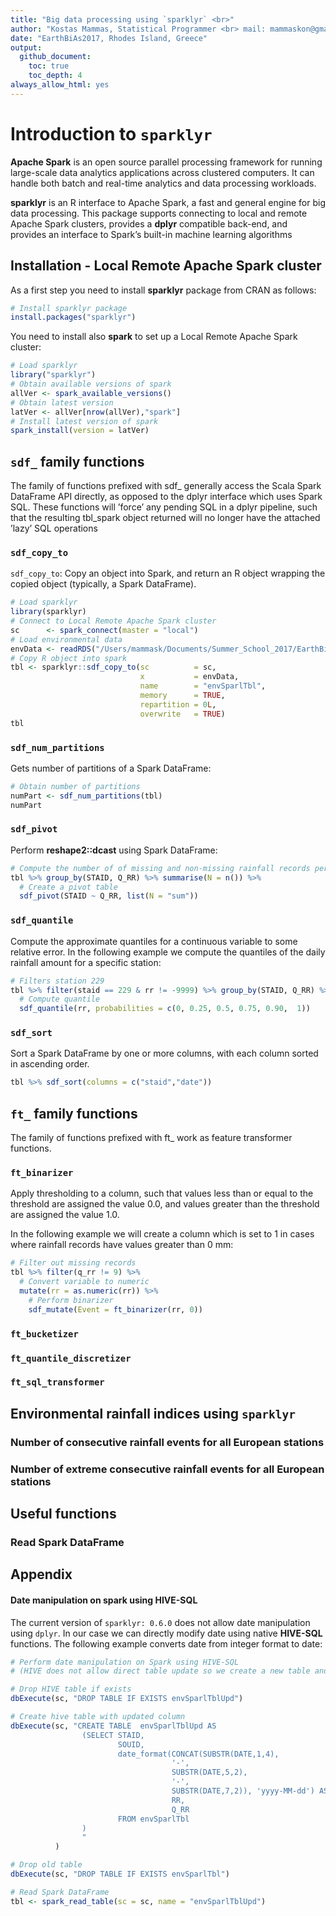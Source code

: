 ```yaml
---
title: "Big data processing using `sparklyr` <br>"
author: "Kostas Mammas, Statistical Programmer <br> mail: mammaskon@gmail.com <br>"
date: "EarthBiAs2017, Rhodes Island, Greece"
output:
  github_document:
    toc: true
    toc_depth: 4
always_allow_html: yes
---
```


# Introduction to `sparklyr`

**Apache Spark** is an open source parallel processing framework for running large-scale data analytics applications across clustered computers. It can handle both batch and real-time analytics and data processing workloads.

**sparklyr** is an R interface to Apache Spark, a fast and general engine for big data processing. This package supports connecting to local and remote Apache Spark clusters, provides a **dplyr** compatible back-end, and provides an interface to Spark's built-in machine learning algorithms

## Installation - Local Remote Apache Spark cluster

As a first step you need to install **sparklyr** package from CRAN as follows:

```r
# Install sparklyr package
install.packages("sparklyr")
```

You need to install also **spark** to set up a Local Remote Apache Spark cluster:

```r
# Load sparklyr
library("sparklyr")
# Obtain available versions of spark
allVer <- spark_available_versions()
# Obtain latest version
latVer <- allVer[nrow(allVer),"spark"]
# Install latest version of spark
spark_install(version = latVer)
```

## `sdf_` family functions

The family of functions prefixed with sdf_ generally access the Scala Spark DataFrame API directly,
as opposed to the dplyr interface which uses Spark SQL. These functions will ’force’ any
pending SQL in a dplyr pipeline, such that the resulting tbl_spark object returned will no longer
have the attached ’lazy’ SQL operations

### `sdf_copy_to`

`sdf_copy_to`: Copy an object into Spark, and return an R object wrapping the copied object (typically, a Spark DataFrame).

```r
# Load sparklyr
library(sparklyr)
# Connect to Local Remote Apache Spark cluster
sc      <- spark_connect(master = "local")
# Load environmental data
envData <- readRDS("/Users/mammask/Documents/Summer_School_2017/EarthBiAs2017/data/spanishPrecipRecords.RDS")
# Copy R object into spark
tbl <- sparklyr::sdf_copy_to(sc          = sc,
                             x           = envData,
                             name        = "envSparlTbl",
                             memory      = TRUE,
                             repartition = 0L,
                             overwrite   = TRUE)
tbl
```

### `sdf_num_partitions`

Gets number of partitions of a Spark DataFrame:

```r
# Obtain number of partitions
numPart <- sdf_num_partitions(tbl)
numPart
```

### `sdf_pivot`

Perform **reshape2::dcast** using Spark DataFrame:

```r
# Compute the number of of missing and non-missing rainfall records per station
tbl %>% group_by(STAID, Q_RR) %>% summarise(N = n()) %>%
  # Create a pivot table
  sdf_pivot(STAID ~ Q_RR, list(N = "sum"))
```

### `sdf_quantile`

Compute the approximate quantiles for a continuous variable to some relative error. In the following example we compute the quantiles of the daily rainfall amount for a specific station:

```r
# Filters station 229
tbl %>% filter(staid == 229 & rr != -9999) %>% group_by(STAID, Q_RR) %>%
  # Compute quantile
  sdf_quantile(rr, probabilities = c(0, 0.25, 0.5, 0.75, 0.90,  1))
```

### `sdf_sort`

Sort a Spark DataFrame by one or more columns, with each column sorted in ascending order.

```r
tbl %>% sdf_sort(columns = c("staid","date"))
```

## `ft_` family functions

The family of functions prefixed with ft_ work as feature transformer functions.

### `ft_binarizer`

Apply thresholding to a column, such that values less than or equal to the threshold are assigned
the value 0.0, and values greater than the threshold are assigned the value 1.0.

In the following example we will create a column which is set to 1 in cases where rainfall records have values greater than 0 mm:

```r
# Filter out missing records
tbl %>% filter(q_rr != 9) %>% 
  # Convert variable to numeric
  mutate(rr = as.numeric(rr)) %>%
    # Perform binarizer
    sdf_mutate(Event = ft_binarizer(rr, 0))
```

### `ft_bucketizer`

### `ft_quantile_discretizer`

### `ft_sql_transformer`

## Environmental rainfall indices using `sparklyr`

### Number of consecutive rainfall events for all European stations

### Number of extreme consecutive rainfall events for all European stations

## Useful functions

### Read Spark DataFrame

## Appendix

#### Date manipulation on **spark** using **HIVE-SQL**

The current version of `sparklyr: 0.6.0` does not allow date manipulation using `dplyr`. In our case we can directly modify date using native **HIVE-SQL** functions. The following example converts date from integer format to date:

```r
# Perform date manipulation on Spark using HIVE-SQL 
# (HIVE does not allow direct table update so we create a new table and drop the old one)

# Drop HIVE table if exists
dbExecute(sc, "DROP TABLE IF EXISTS envSparlTblUpd")

# Create hive table with updated column
dbExecute(sc, "CREATE TABLE  envSparlTblUpd AS
                (SELECT STAID,
                        SOUID,
                        date_format(CONCAT(SUBSTR(DATE,1,4),
                                    '-',
                                    SUBSTR(DATE,5,2),
                                    '-',
                                    SUBSTR(DATE,7,2)), 'yyyy-MM-dd') AS DATE,
                                    RR,
                                    Q_RR
                        FROM envSparlTbl
                )
                "
          )

# Drop old table
dbExecute(sc, "DROP TABLE IF EXISTS envSparlTbl")

# Read Spark DataFrame
tbl <- spark_read_table(sc = sc, name = "envSparlTblUpd")
```



